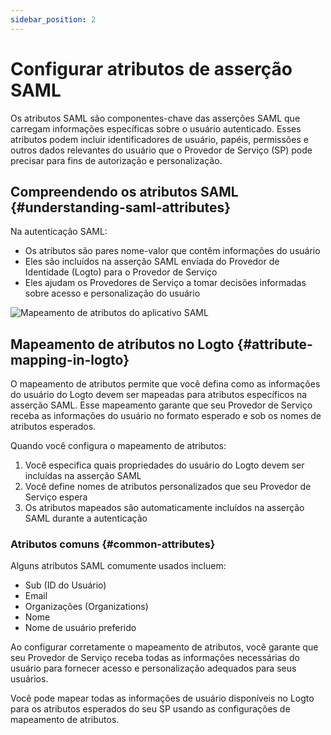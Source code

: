 ```yaml
---
sidebar_position: 2
---
```


# Configurar atributos de asserção SAML

Os atributos SAML são componentes-chave das asserções SAML que carregam informações específicas sobre o usuário autenticado. Esses atributos podem incluir identificadores de usuário, papéis, permissões e outros dados relevantes do usuário que o Provedor de Serviço (SP) pode precisar para fins de autorização e personalização.

## Compreendendo os atributos SAML \{#understanding-saml-attributes}

Na autenticação SAML:

- Os atributos são pares nome-valor que contêm informações do usuário
- Eles são incluídos na asserção SAML enviada do Provedor de Identidade (Logto) para o Provedor de Serviço
- Eles ajudam os Provedores de Serviço a tomar decisões informadas sobre acesso e personalização do usuário

<img src="/img/assets/attribute-mapping.png" alt="Mapeamento de atributos do aplicativo SAML" />

## Mapeamento de atributos no Logto \{#attribute-mapping-in-logto}

O mapeamento de atributos permite que você defina como as informações do usuário do Logto devem ser mapeadas para atributos específicos na asserção SAML. Esse mapeamento garante que seu Provedor de Serviço receba as informações do usuário no formato esperado e sob os nomes de atributos esperados.

Quando você configura o mapeamento de atributos:

1. Você especifica quais propriedades do usuário do Logto devem ser incluídas na asserção SAML
2. Você define nomes de atributos personalizados que seu Provedor de Serviço espera
3. Os atributos mapeados são automaticamente incluídos na asserção SAML durante a autenticação

### Atributos comuns \{#common-attributes}

Alguns atributos SAML comumente usados incluem:

- Sub (ID do Usuário)
- Email
- Organizações (Organizations)
- Nome
- Nome de usuário preferido

Ao configurar corretamente o mapeamento de atributos, você garante que seu Provedor de Serviço receba todas as informações necessárias do usuário para fornecer acesso e personalização adequados para seus usuários.

Você pode mapear todas as informações de usuário disponíveis no Logto para os atributos esperados do seu SP usando as configurações de mapeamento de atributos.
